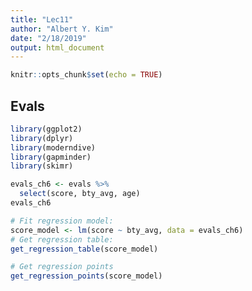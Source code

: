 ```yaml
---
title: "Lec11"
author: "Albert Y. Kim"
date: "2/18/2019"
output: html_document
---
```


```r
knitr::opts_chunk$set(echo = TRUE)
```

## Evals


```r
library(ggplot2)
library(dplyr)
library(moderndive)
library(gapminder)
library(skimr)

evals_ch6 <- evals %>%
  select(score, bty_avg, age)
evals_ch6

# Fit regression model:
score_model <- lm(score ~ bty_avg, data = evals_ch6)
# Get regression table:
get_regression_table(score_model)

# Get regression points
get_regression_points(score_model)
```
